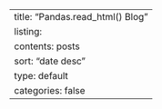 ---
title: "Pandas.read_html() Blog"
listing:
  contents: posts
  sort: "date desc"
  type: default
  categories: false
---
